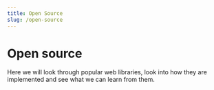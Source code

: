 ```yaml
---
title: Open Source
slug: /open-source
---
```


# Open source

Here we will look through popular web libraries, look into how they are implemented and see what we can learn from them.

